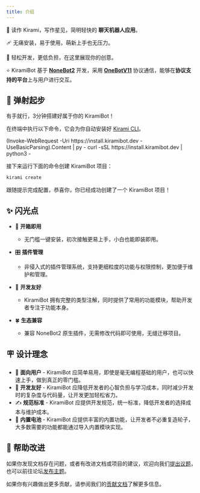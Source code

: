 ```yaml
---
title: 介绍
---
```


<div className="intro">

🌟 读作 Kirami，写作星见，简明轻快的 **聊天机器人应用**。

🩹 无痛安装，易于使用，萌新上手也无压力。

🧰 轻松开发，更低负担，在这里展现你的创意。

⭐️ KiramiBot 基于 **[NoneBot2](https://v2.nonebot.dev/)** 开发，采用 **[OneBotV11](https://11.onebot.dev/)** 协议通信，能够在**协议支持的平台**上与用户进行交互。

</div>

## 🚀 弹射起步

有手就行，3分钟搭建好属于你的 KiramiBot！

在终端中执行以下命令，它会为你自动安装好 [Kirami CLI](https://github.com/A-kirami/KiramiCLI)。


<Tabs>
  <TabItem value="windows" label="Windows" default>
    <CodeBlock language="powershell">
      (Invoke-WebRequest -Uri https://install.kiramibot.dev -UseBasicParsing).Content | py -
    </CodeBlock>
  </TabItem>
  <TabItem value="linux" label="Linux">
    <CodeBlock language="bash">curl -sSL https://install.kiramibot.dev | python3 -</CodeBlock>
  </TabItem>
</Tabs>

接下来运行下面的命令创建 KiramiBot 项目：

```bash
kirami create
```

跟随提示完成配置，恭喜你，你已经成功创建了一个 KiramiBot 项目！

## ✨ 闪光点

- 🎁 **开箱即用**

  - 无门槛一键安装，初次接触更易上手，小白也能即装即用。

- 🎛️ **插件管理**

  - 非侵入式的插件管理系统，支持更细粒度的功能与权限控制，更加便于维护和管理。

- 🤝 **开发友好**

  - KiramiBot 拥有完整的类型注解，同时提供了常用的功能模块，帮助开发者专注于功能本身。

- 🍀 **生态兼容**
  - 兼容 NoneBot2 原生插件，无需修改代码即可使用，无缝迁移项目。

## 🪧 设计理念

- 🐣 **面向用户** - KiramiBot 应简单易用，即使是毫无编程基础的用户，也可以快速上手，做到真正的零门槛。
- 💖 **开发友好** - KiramiBot 应降低开发者的心智负担与学习成本，同时减少开发时的复杂度与代码量，让开发更加轻松省力。
- ✍ **规范标准** - KiramiBot 应提供开发规范，统一标准，降低开发者的选择成本与维护成本。
- 🔋 **内置电池** - KiramiBot 应提供丰富的内置功能，让开发者不必重复造轮子，大多数需要的功能都能通过导入内置模块实现。

## 🧐 帮助改进

如果你发现文档存在问题，或者有改进文档或项目的建议，欢迎向我们[提出议题](https://github.com/A-kirami/KiramiBot/issues)，也可以前往论坛[发布主题](https://github.com/A-kirami/KiramiBot/discussions)。

如果你有兴趣做出更多贡献，请参阅我们的[贡献文档](https://github.com/A-kirami/KiramiBot/blob/main/.github/CONTRIBUTING.md)了解更多信息。
